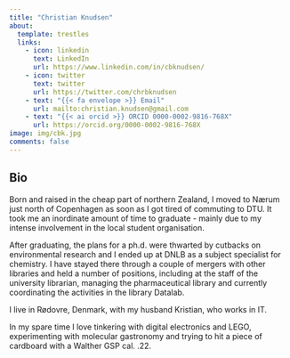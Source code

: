 ```yaml
---
title: "Christian Knudsen"
about:
  template: trestles
  links: 
    - icon: linkedin
      text: LinkedIn
      url: https://www.linkedin.com/in/cbknudsen/
    - icon: twitter
      text: twitter
      url: https://twitter.com/chrbknudsen
    - text: "{{< fa envelope >}} Email"
      url: mailto:christian.knudsen@gmail.com
    - text: "{{< ai orcid >}} ORCID 0000-0002-9816-768X"
      url: https://orcid.org/0000-0002-9816-768X
image: img/cbk.jpg
comments: false
---
```


## Bio

Born and raised in the cheap part of northern Zealand, I moved to Nærum just 
north of Copenhagen as soon as I got tired of commuting to DTU. It took me an 
inordinate amount of time to graduate - mainly due to my intense involvement in 
the local student organisation. 

After graduating, the plans for a ph.d. were thwarted by cutbacks on 
environmental research and I ended up at DNLB as a subject 
specialist for chemistry. I have stayed there through a couple of mergers with 
other libraries and held a number of positions, including at the staff of the 
university librarian, managing the pharmaceutical library and currently 
coordinating the activities in the library Datalab.

I live in Rødovre, Denmark, with my husband Kristian, who works in IT. 

In my spare time I love tinkering with digital electronics and LEGO, experimenting
with molecular gastronomy and trying to hit a piece of cardboard with a 
Walther GSP cal. .22. 
